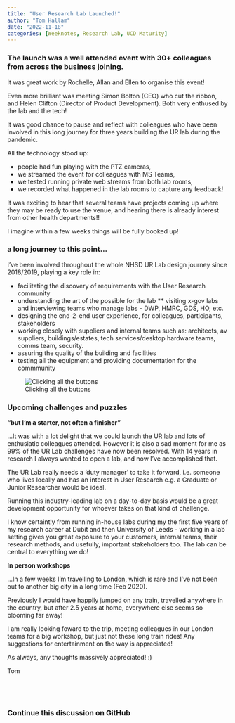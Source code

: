 ```yaml
---
title: "User Research Lab Launched!"
author: "Tom Hallam"
date: "2022-11-18"
categories: [Weeknotes, Research Lab, UCD Maturity]
---
```


### The launch was a well attended event with 30+ colleagues from across the business joining. 

It was great work by Rochelle, Allan and Ellen to organise this event!

Even more brilliant was meeting Simon Bolton (CEO) who cut the ribbon, and Helen Clifton (Director of Product Development). Both very enthused by the lab and the tech!

It was good chance to pause and reflect with colleagues who have been involved in this long journey for three years building the UR lab during the pandemic.

All the technology stood up:

* people had fun playing with the PTZ cameras,
* we streamed the event for colleagues with MS Teams, 
* we tested running private web streams from both lab rooms,
* we recorded what happened in the lab rooms to capture any feedback! 

It was exciting to hear that several teams have projects coming up where they may be ready to use the venue, and hearing there is already interest from other health departments!! 

I imagine within a few weeks things will be fully booked up!



### a long journey to this point...

I've been involved throughout the whole NHSD UR Lab design journey since 2018/2019, playing a key role in:

* facilitating the discovery of requirements with the User Research community
* understanding the art of the possible for the lab
** visiting x-gov labs and interviewing teams who manage labs - DWP, HMRC, GDS, HO, etc.
* designing the end-2-end user experience, for colleagues, participants, stakeholders
* working closely with suppliers and internal teams such as:
     architects, av suppliers, buildings/estates, tech services/desktop hardware teams, comms team, security.
* assuring the quality of the building and facilities 
* testing all the equipment and providing documentation for the commmunity

![Clicking all the buttons](labopening.png)



### Upcoming challenges and puzzles


**"but I'm a starter, not often a finisher"**

...It was with a lot delight that we could launch the UR lab and lots of enthusiatic colleagues attended. However it is also a sad moment for me as 99% of the UR Lab challenges have now been resolved. With 14 years in research I always wanted to open a lab, and now I've accomplished that.

The UR Lab really needs a 'duty manager' to take it forward, i.e. someone who lives locally and has an interest in User Research e.g. a Graduate or Junior Researcher would be ideal. 

Running this industry-leading lab on a day-to-day basis would be a great development opportunity for whoever takes on that kind of challenge. 

I know certaintly from running in-house labs during my the first five years of my research career at Dubit and then University of Leeds - working in a lab setting gives you great exposure to your customers, internal teams, their research methods, and usefully, important stakeholders too. The lab can be central to everything we do! 


**In person workshops**

...In a few weeks I'm travelling to London, which is rare and I've not been out to another big city in a long time (Feb 2020). 

Previously I would have happily jumped on any train, travelled anywhere in the country, but after 2.5 years at home, everywhere else seems so blooming far away! 

I am really looking foward to the trip, meeting colleagues in our London teams for a big workshop, but just not these long train rides! Any suggestions for entertainment on the way is appreciated!

As always, any thoughts massively appreciated! :)

Tom


<br>
---

### Continue this discussion on GitHub

<script src="https://giscus.app/client.js"
        data-repo="thomashallam/thomashallam.github.io"
        data-repo-id="R_kgDOIW_M2g"
        data-mapping="title"
        data-strict="0"
        data-reactions-enabled="1"
        data-emit-metadata="0"
        data-input-position="bottom"
        data-theme="preferred_color_scheme"
        data-lang="en"
        crossorigin="anonymous"
        async>
</script>